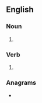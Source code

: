 ==English==

===Noun===
{{head|en|noun plural form}}

# {{plural of|mousetrap|lang=en}}

===Verb===
{{head|en|verb form}}

# {{en-third-person singular of|mousetrap}}

===Anagrams===
* {{anagrams|en|superatoms}}